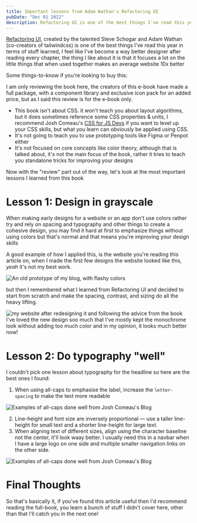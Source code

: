 ```yaml
---
title: Important lessons from Adam Wathan's Refactoring UI
pubDate: "Dec 01 2022"
description: Refactoring UI is one of the best things I've read this year in terms of stuff learned, I feel like I've become a way better designer after reading every chapter, the thing I like about it is that it focuses a lot on the little things that when used together makes an average website 10x better
---
```


[Refactoring UI](https://refactoringui.com), created by the talented Steve Schogar and Adam Wathan (co-creators of tailwindcss) is one of the best things I've read this year in terms of stuff learned, I feel like I've become a way better designer after reading every chapter, the thing I like about it is that it focuses a lot on the little things that when used together makes an average website 10x better

Some things-to-know if you're looking to buy this:

<Callout title="FYI ✨">
  I am only reviewing the book here, the creators of this e-book have made a
  full package, with a component library and exclusive icon pack for an added
  price, but as I said this review is for the e-book only.
</Callout>

- This book isn't about CSS. it won't teach you about layout algorithms, but it does sometimes reference some CSS properties & units, I recommend Josh Comeau's [CSS for JS Devs](https://css-for-js.dev) if you want to level up your CSS skills, but what you learn can obviously be applied using CSS.
- It's not going to teach you to use prototyping tools like Figma or Penpot either
- It's not focused on core concepts like color theory, although that is talked about, it's not the main focus of the book, rather it tries to teach you standalone tricks for improving your designs

Now with the "review" part out of the way, let's look at the most important lessons I learned from this book

# Lesson 1: Design in grayscale

When making early designs for a website or an app don't use colors rather try and rely on spacing and typography and other things to create a cohesive design, you may find it hard at first to emphasize things without using colors but that's normal and that means you're improving your design skills

A good example of how I applied this, is the website you're reading this article on, when I made the first few designs the website looked like this, _yeah_ it's not my best work.

<Img
  src="/old-website-prototype-cropped.webp"
  alt="An old prototype of my blog, with flashy colors"
  caption="An old prototype of my blog from a few months back"
/>

but then I remembered what I learned from Refactoring UI and decided to start from scratch and make the spacing, contrast, and sizing do all the heavy lifting.

<Img
  src="/website-redesign-1.png"
  alt="my website after redesigning it and following the advice from the book"
  caption="After following the book's advice"
/>
I've loved the new design soo much that I've mostly kept the monochrome look without
adding too much color and in my opinion, it looks much better now!

# Lesson 2: Do typography "well"

I couldn't pick one lesson about typography for the headline so here are the best ones I found:

1. When using all-caps to emphasise the label, increase the `letter-spacing` to make the text more readable

<Img
  src="/uppercase-done-well.webp"
  alt="Examples of all-caps done well from Josh Comeau's Blog"
  caption="Examples of all-caps done well from Josh Comeau's Blog"
/>

2. Line-height and font size are inversely proportional — use a taller line-height
   for small text and a shorter line-height for large text.
3. When aligning text of different sizes, align using the character baseline not the center, it'll look waay better. I usually need this in a navbar when I have a large logo on one side and multiple smaller navigation links on the other side.

<Img
  src="/font-baseline.webp"
  alt="Examples of all-caps done well from Josh Comeau's Blog"
  caption="Here is where a font's baseline is. (for this specific font)"
/>

# Final Thoughts

So that's basically it, if you've found this article useful then I'd recommend reading the full-book, you learn a bunch of stuff I didn't cover here, other than that I'll catch you in the next one!
